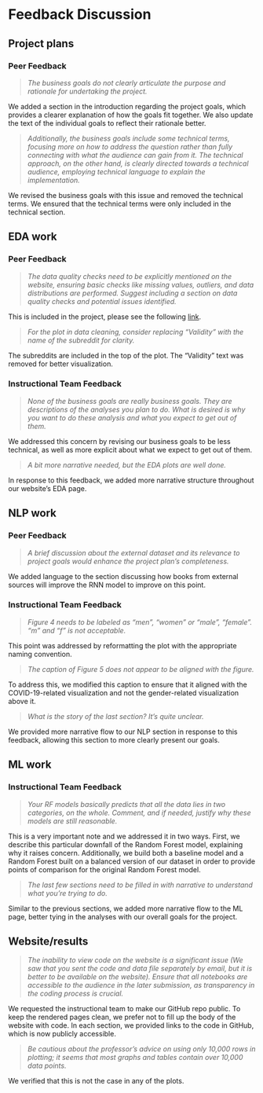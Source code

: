 # Feedback Discussion


## Project plans

### Peer Feedback

> _The business goals do not clearly articulate the purpose and rationale for undertaking the project._

We added a section in the introduction regarding the project goals, which provides a clearer explanation of how the goals fit together. We also update the text of the individual goals to reflect their rationale better.


> _Additionally, the business goals include some technical terms, focusing more on how to address the question rather than fully connecting with what the audience can gain from it. The technical approach, on the other hand, is clearly directed towards a technical audience, employing technical language to explain the implementation._ 

We revised the business goals with this issue and removed the technical terms. We ensured that the technical terms were only included in the technical section.



## EDA work

### Peer Feedback

> _The data quality checks need to be explicitly mentioned on the website, ensuring basic checks like missing values, outliers, and data distributions are performed. Suggest including a section on data quality checks and potential issues identified._

This is included in the project, please see the following [link](eda.qmd#sec-cleaning-and-checks).


> _For the plot in data cleaning, consider replacing “Validity” with the name of the subreddit for clarity._

The subreddits are included in the top of the plot. The "Validity" text was removed for better visualization.

### Instructional Team Feedback


> _None of the business goals are really business goals. They are descriptions of the analyses you plan to do. What is desired is why you want to do these analysis and what you expect to get out of them._

We addressed this concern by revising our business goals to be less technical, as well as more explicit about what we expect to get out of them.

> _A bit more narrative needed, but the EDA plots are well done._ 

In response to this feedback, we added more narrative structure throughout our website's EDA page.



## NLP work

### Peer Feedback

> _A brief discussion about the external dataset and its relevance to project goals would enhance the project plan's completeness._

We added language to the section discussing how books from external sources will improve the RNN model to improve on this point.

### Instructional Team Feedback


> _Figure 4 needs to be labeled as "men", "women" or "male", "female". "m" and "f" is not acceptable._

This point was addressed by reformatting the plot with the appropriate naming convention.


> _The caption of Figure 5 does not appear to be aligned with the figure._ 

To address this, we modified this caption to ensure that it aligned with the COVID-19-related visualization and not the gender-related visualization above it.


> _What is the story of the last section? It's quite unclear._

We provided more narrative flow to our NLP section in response to this feedback, allowing this section to more clearly present our goals.



## ML work

### Instructional Team Feedback

> _Your RF models basically predicts that all the data lies in two categories, on the whole. Comment, and if needed, justify why these models are still reasonable._ 

This is a very important note and we addressed it in two ways. First, we describe this particular downfall of the Random Forest model, explaining why it raises concern. Additionally, we build both a baseline model and a Random Forest built on a balanced version of our dataset in order to provide points of comparison for the original Random Forest model.

> _The last few sections need to be filled in with narrative to understand what you're trying to do._

Similar to the previous sections, we added more narrative flow to the ML page, better tying in the analyses with our overall goals for the project.


## Website/results

> _The inability to view code on the website is a significant issue (We saw that you sent the code and data file separately by email, but it is better to be available on the website). Ensure that all notebooks are accessible to the audience in the later submission, as transparency in the coding process is crucial._

We requested the instructional team to make our GitHub repo public. To keep the rendered pages clean, we prefer not to fill up the body of the website with code. In each section, we provided links to the code in GitHub, which is now publicly accessible.


> _Be cautious about the professor's advice on using only 10,000 rows in plotting; it seems that most graphs and tables contain over 10,000 data points._

We verified that this is not the case in any of the plots.





